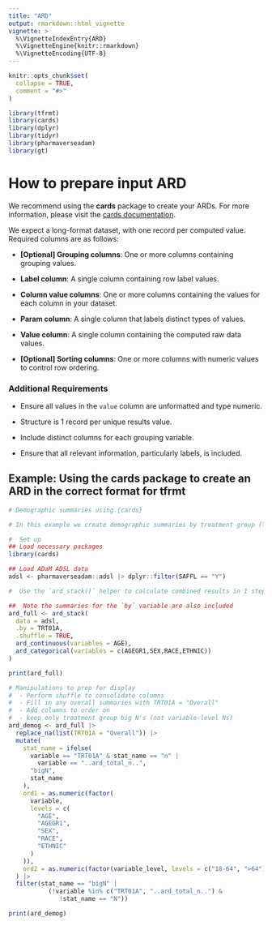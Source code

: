 ```yaml
---
title: "ARD"
output: rmarkdown::html_vignette
vignette: >
  %\VignetteIndexEntry{ARD}
  %\VignetteEngine{knitr::rmarkdown}
  %\VignetteEncoding{UTF-8}
---
```


```r
knitr::opts_chunk$set(
  collapse = TRUE,
  comment = "#>"
)
```

```r
library(tfrmt)
library(cards)
library(dplyr)
library(tidyr)
library(pharmaverseadam)
library(gt)
```

# How to prepare input ARD

We recommend using the **cards** package to create your ARDs. For more information, please visit the [cards documentation](https://insightsengineering.github.io/cards/latest-tag/index.html).

We expect a long-format dataset, with one record per computed value. Required columns are as follows:

-   **[Optional] Grouping columns**: One or more columns containing grouping values.

-   **Label column**: A single column containing row label values.

-   **Column value columns**: One or more columns containing the values for each column in your dataset.

-   **Param column**: A single column that labels distinct types of values.

-   **Value column**: A single column containing the computed raw data values.

-   **[Optional] Sorting columns**: One or more columns with numeric values to control row ordering.

### Additional Requirements

-   Ensure all values in the `value` column are unformatted and type numeric.

-   Structure is 1 record per unique results value. 

-   Include distinct columns for each grouping variable.

-   Ensure that all relevant information, particularly labels, is included.

## Example: Using the **cards** package to create an ARD in the correct format for **tfrmt**

```r
# Demographic summaries using {cards}

# In this example we create demographic summaries by treatment group (TRT01A)

#  Set up
## Load necessary packages
library(cards)

## Load ADaM ADSL data
adsl <- pharmaverseadam::adsl |> dplyr::filter(SAFFL == "Y")

#  Use the `ard_stack()` helper to calculate combined results in 1 step

##  Note the summaries for the `by` variable are also included
ard_full <- ard_stack(
  data = adsl,
  .by = TRT01A,
  .shuffle = TRUE,
  ard_continuous(variables = AGE),
  ard_categorical(variables = c(AGEGR1,SEX,RACE,ETHNIC))
)

print(ard_full)

# Manipulations to prep for display
#  - Perform shuffle to consolidate columns
#  - Fill in any overall summaries with TRT01A = "Overall"
#  - Add columns to order on
#  - keep only treatment group big N's (not variable-level Ns)
ard_demog <- ard_full |>
  replace_na(list(TRT01A = "Overall")) |>
  mutate(
    stat_name = ifelse(
      variable == "TRT01A" & stat_name == "n" |
        variable == "..ard_total_n..",
      "bigN",
      stat_name
    ),
    ord1 = as.numeric(factor(
      variable,
      levels = c(
        "AGE",
        "AGEGR1",
        "SEX",
        "RACE",
        "ETHNIC"
      )
    )),
    ord2 = as.numeric(factor(variable_level, levels = c("18-64", ">64")))
  ) |>
  filter(stat_name == "bigN" |
           (!variable %in% c("TRT01A", "..ard_total_n..") &
              !stat_name == "N"))

print(ard_demog)
```
